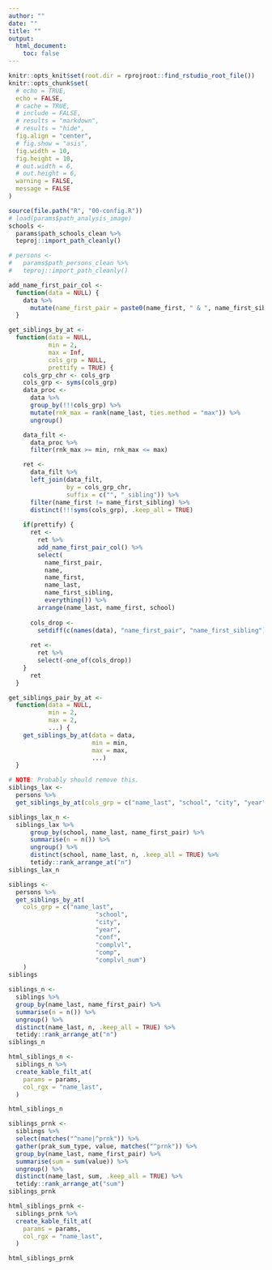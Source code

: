 ```yaml
---
author: ""
date: ""
title: ""
output:
  html_document:
    toc: false
---
```


```r
knitr::opts_knit$set(root.dir = rprojroot::find_rstudio_root_file())
knitr::opts_chunk$set(
  # echo = TRUE,
  echo = FALSE,
  # cache = TRUE,
  # include = FALSE,
  # results = "markdown",
  # results = "hide",
  fig.align = "center",
  # fig.show = "asis",
  fig.width = 10,
  fig.height = 10,
  # out.width = 6,
  # out.height = 6,
  warning = FALSE,
  message = FALSE
)

```

```r
source(file.path("R", "00-config.R"))
# load(params$path_analysis_image)
schools <-
  params$path_schools_clean %>%
  teproj::import_path_cleanly()

# persons <-
#   params$path_persons_clean %>%
#   teproj::import_path_cleanly()

```

```r
add_name_first_pair_col <-
  function(data = NULL) {
    data %>% 
      mutate(name_first_pair = paste0(name_first, " & ", name_first_sibling)) %>% 
  }

get_siblings_by_at <-
  function(data = NULL,
           min = 2,
           max = Inf,
           cols_grp = NULL,
           prettify = TRUE) {
    cols_grp_chr <- cols_grp
    cols_grp <- syms(cols_grp)
    data_proc <-
      data %>%
      group_by(!!!cols_grp) %>%
      mutate(rnk_max = rank(name_last, ties.method = "max")) %>%
      ungroup()

    data_filt <-
      data_proc %>%
      filter(rnk_max >= min, rnk_max <= max)

    ret <-
      data_filt %>%
      left_join(data_filt,
                by = cols_grp_chr,
                suffix = c("", "_sibling")) %>%
      filter(name_first != name_first_sibling) %>%
      distinct(!!!syms(cols_grp), .keep_all = TRUE)
    
    if(prettify) {
      ret <-
        ret %>% 
        add_name_first_pair_col() %>% 
        select(
          name_first_pair,
          name,
          name_first,
          name_last,
          name_first_sibling,
          everything()) %>%
        arrange(name_last, name_first, school)
      
      cols_drop <-
        setdiff(c(names(data), "name_first_pair", "name_first_sibling"), names(ret))
      
      ret <-
        ret %>%
        select(-one_of(cols_drop))
    }
      ret
  }

get_siblings_pair_by_at <-
  function(data = NULL,
           min = 2,
           max = 2,
           ...) {
    get_siblings_by_at(data = data,
                       min = min,
                       max = max,
                       ...)
  }

```

```r
# NOTE: Probably should remove this.
siblings_lax <-
  persons %>%
  get_siblings_by_at(cols_grp = c("name_last", "school", "city", "year"))

siblings_lax_n <-
  siblings_lax %>%
      group_by(school, name_last, name_first_pair) %>%
      summarise(n = n()) %>%
      ungroup() %>%
      distinct(school, name_last, n, .keep_all = TRUE) %>%
      tetidy::rank_arrange_at("n")
siblings_lax_n
```

```r
siblings <-
  persons %>%
  get_siblings_by_at(
    cols_grp = c("name_last",
                        "school",
                        "city",
                        "year",
                        "conf",
                        "complvl",
                        "comp",
                        "complvl_num")
    )
siblings

siblings_n <-
  siblings %>%
  group_by(name_last, name_first_pair) %>%
  summarise(n = n()) %>%
  ungroup() %>%
  distinct(name_last, n, .keep_all = TRUE) %>%
  tetidy::rank_arrange_at("n")
siblings_n

html_siblings_n <-
  siblings_n %>%
  create_kable_filt_at(
    params = params,
    col_rgx = "name_last",
  )
```

```r
html_siblings_n
```

```r
siblings_prnk <-
  siblings %>%
  select(matches("^name|^prnk")) %>%
  gather(prak_sum_type, value, matches("^prnk")) %>%
  group_by(name_last, name_first_pair) %>%
  summarise(sum = sum(value)) %>%
  ungroup() %>%
  distinct(name_last, sum, .keep_all = TRUE) %>%
  tetidy::rank_arrange_at("sum")
siblings_prnk

html_siblings_prnk <-
  siblings_prnk %>%
  create_kable_filt_at(
    params = params,
    col_rgx = "name_last",
  )

```

```r
html_siblings_prnk
```

